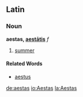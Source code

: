 ==Latin==
===Noun===
'''aestas, [[Wiktionary Appendix:Latin third declension|aestātis]]''' ''f''

#[[summer]]
====Related Words====
*[[aestus]]

[[de:aestas]]
[[io:Aestas]]
[[la:Aestas]]